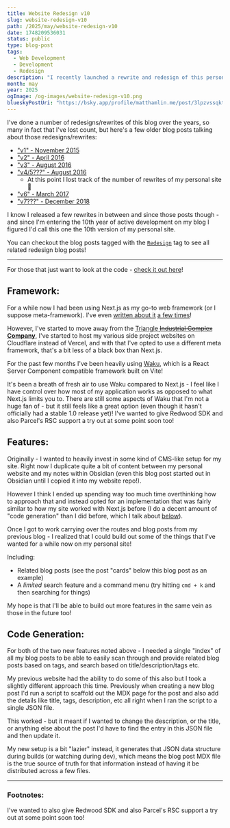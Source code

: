 ```yaml
---
title: Website Redesign v10
slug: website-redesign-v10
path: /2025/may/website-redesign-v10
date: 1748209536031
status: public
type: blog-post
tags:
  - Web Development
  - Development
  - Redesign
description: "I recently launched a rewrite and redesign of this personal website, I figured I'd talk a bit about the changes and new features that I added along the way!"
month: may
year: 2025
ogImage: /og-images/website-redesign-v10.png
blueskyPostUri: "https://bsky.app/profile/matthamlin.me/post/3lpzvssqktc23"
---
```


I've done a number of redesigns/rewrites of this blog over the years, so many in fact that I've lost count, but here's a few older blog posts talking about those redesigns/rewrites:

- ["v1" - November 2015](/2015/november/a-new-look)
- ["v2" - April 2016](/2016/april/redesign)
- ["v3" - August 2016](/2016/august/my-new-website)
- ["v4/5???" - August 2016](/2016/august/redesign-v5)
	- At this point I lost track of the number of rewrites of my personal site 🤣
- ["v6" - March 2017](/2017/march/redesign-v6)
- ["v7???" - December 2018](/2018/december/starting-fresh)

I know I released a few rewrites in between and since those posts though - and since I'm entering the 10th year of active development on my blog I figured I'd call this one the 10th version of my personal site.

<Callout>

You can checkout the blog posts tagged with the [`Redesign`](/blog/tags/Redesign) tag to see all related redesign blog posts!

</Callout>

---

<TLDR>

For those that just want to look at the code - [check it out here](https://github.com/hamlim/blog-2025)!

</TLDR>

## Framework:

For a while now I had been using Next.js as my go-to web framework (or I suppose meta-framework). I've even [written about it](/2022/january/my-opinionated-nextjs-setup) [a few times](/2022/december/updated-opinionated-nextjs-setup)!

However, I've started to move away from the <Abbr title="Vercel">Triangle ~~Industrial Complex~~ __Company__</Abbr>, I've started to host my various side project websites on Cloudflare instead of Vercel, and with that I've opted to use a different meta framework, that's a bit less of a black box than Next.js.

For the past few months I've been heavily using [Waku](https://waku.gg), which is a React Server Component compatible framework built on Vite!

It's been a breath of fresh air to use Waku compared to Next.js - I feel like I have control over how most of my application works as opposed to what Next.js limits you to. There are still some aspects of Waku that I'm not a huge fan of - but it still feels like a great option (even though it hasn't officially had a stable 1.0 release yet)! <FootnoteRef id="1">I've wanted to give Redwood SDK and also Parcel's RSC support a try out at some point soon too!</FootnoteRef>

## Features:

Originally - I wanted to heavily invest in some kind of CMS-like setup for my site. Right now I duplicate quite a bit of content between my personal website and my notes within Obsidian (even this blog post started out in Obsidian until I copied it into my website repo!).

However I think I ended up spending way too much time overthinking how to approach that and instead opted for an implementation that was fairly similar to how my site worked with Next.js before (I do a decent amount of "code generation" than I did before, which I talk about [below](#code-generation)).

Once I got to work carrying over the routes and blog posts from my previous blog - I realized that I could build out some of the things that I've wanted for a while now on my personal site!

Including:

- Related blog posts (see the post "cards" below this blog post as an example)
- A _limited_ search feature and a command menu (try hitting `cmd + k` and then searching for things)

My hope is that I'll be able to build out more features in the same vein as those in the future too!

## Code Generation:

For both of the two new features noted above - I needed a single "index" of all my blog posts to be able to easily scan through and provide related blog posts based on tags, and search based on title/description/tags etc.

My previous website had the ability to do some of this also but I took a slightly different approach this time. Previously when creating a new blog post I'd run a script to scaffold out the MDX page for the post and also add the details like title, tags, description, etc all right when I ran the script to a single JSON file.

This worked - but it meant if I wanted to change the description, or the title, or anything else about the post I'd have to find the entry in this JSON file and then update it.

My new setup is a bit "lazier" instead, it generates that JSON data structure during builds (or watching during dev), which means the blog post MDX file is the true source of truth for that information instead of having it be distributed across a few files.

---

### Footnotes:

<Footnote id="1">I've wanted to also give Redwood SDK and also Parcel's RSC support a try out at some point soon too!</Footnote>

